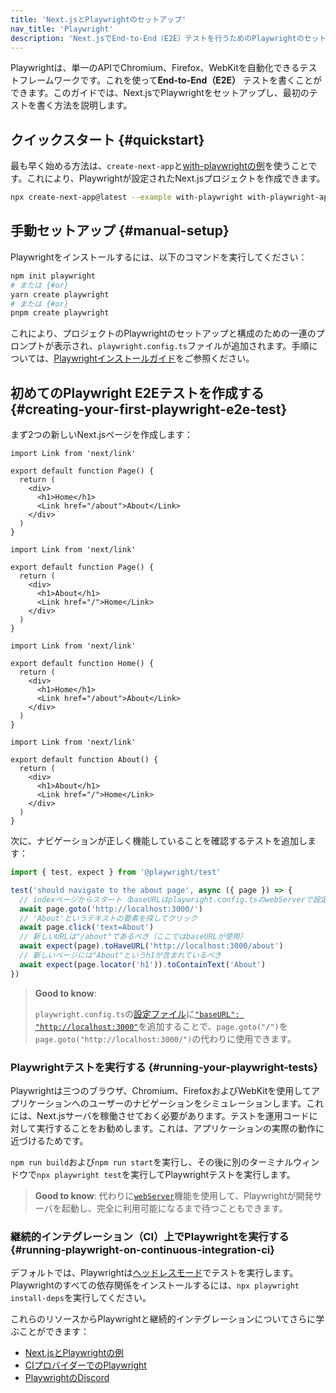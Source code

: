 ```yaml
---
title: 'Next.jsとPlaywrightのセットアップ'
nav_title: 'Playwright'
description: 'Next.jsでEnd-to-End（E2E）テストを行うためのPlaywrightのセットアップ方法を学びましょう'
---
```


Playwrightは、単一のAPIでChromium、Firefox、WebKitを自動化できるテストフレームワークです。これを使って**End-to-End（E2E）** テストを書くことができます。このガイドでは、Next.jsでPlaywrightをセットアップし、最初のテストを書く方法を説明します。

## クイックスタート {#quickstart}

最も早く始める方法は、`create-next-app`と[with-playwrightの例](https://github.com/vercel/next.js/tree/canary/examples/with-playwright)を使うことです。これにより、Playwrightが設定されたNext.jsプロジェクトを作成できます。

```bash title="Terminal"
npx create-next-app@latest --example with-playwright with-playwright-app
```

## 手動セットアップ {#manual-setup}

Playwrightをインストールするには、以下のコマンドを実行してください：

```bash title="Terminal"
npm init playwright
# または {#or}
yarn create playwright
# または {#or}
pnpm create playwright
```

これにより、プロジェクトのPlaywrightのセットアップと構成のための一連のプロンプトが表示され、`playwright.config.ts`ファイルが追加されます。手順については、[Playwrightインストールガイド](https://playwright.dev/docs/intro#installation)をご参照ください。

## 初めてのPlaywright E2Eテストを作成する {#creating-your-first-playwright-e2e-test}

まず2つの新しいNext.jsページを作成します：

<AppOnly>

```tsx title="app/page.tsx"
import Link from 'next/link'

export default function Page() {
  return (
    <div>
      <h1>Home</h1>
      <Link href="/about">About</Link>
    </div>
  )
}
```

```tsx title="app/about/page.tsx"
import Link from 'next/link'

export default function Page() {
  return (
    <div>
      <h1>About</h1>
      <Link href="/">Home</Link>
    </div>
  )
}
```

</AppOnly>

<PagesOnly>

```tsx title="pages/index.ts"
import Link from 'next/link'

export default function Home() {
  return (
    <div>
      <h1>Home</h1>
      <Link href="/about">About</Link>
    </div>
  )
}
```

```tsx title="pages/about.ts"
import Link from 'next/link'

export default function About() {
  return (
    <div>
      <h1>About</h1>
      <Link href="/">Home</Link>
    </div>
  )
}
```

</PagesOnly>

次に、ナビゲーションが正しく機能していることを確認するテストを追加します：

```ts title="tests/example.spec.ts"
import { test, expect } from '@playwright/test'

test('should navigate to the about page', async ({ page }) => {
  // indexページからスタート（baseURLはplaywright.config.tsのwebServerで設定）
  await page.goto('http://localhost:3000/')
  // 'About'というテキストの要素を探してクリック
  await page.click('text=About')
  // 新しいURLは"/about"であるべき（ここではbaseURLが使用）
  await expect(page).toHaveURL('http://localhost:3000/about')
  // 新しいページには"About"というh1が含まれているべき
  await expect(page.locator('h1')).toContainText('About')
})
```

> **Good to know**:
>
> `playwright.config.ts`の[設定ファイル](https://playwright.dev/docs/test-configuration)に[`"baseURL": "http://localhost:3000"`](https://playwright.dev/docs/api/class-testoptions#test-options-base-url)を追加することで、`page.goto("/")`を`page.goto("http://localhost:3000/")`の代わりに使用できます。

### Playwrightテストを実行する {#running-your-playwright-tests}

Playwrightは三つのブラウザ、Chromium、FirefoxおよびWebKitを使用してアプリケーションへのユーザーのナビゲーションをシミュレーションします。これには、Next.jsサーバを稼働させておく必要があります。テストを運用コードに対して実行することをお勧めします。これは、アプリケーションの実際の動作に近づけるためです。

`npm run build`および`npm run start`を実行し、その後に別のターミナルウィンドウで`npx playwright test`を実行してPlaywrightテストを実行します。

> **Good to know**: 代わりに[`webServer`](https://playwright.dev/docs/test-webserver/)機能を使用して、Playwrightが開発サーバを起動し、完全に利用可能になるまで待つこともできます。

### 継続的インテグレーション（CI）上でPlaywrightを実行する {#running-playwright-on-continuous-integration-ci}

デフォルトでは、Playwrightは[ヘッドレスモード](https://playwright.dev/docs/ci#running-headed)でテストを実行します。Playwrightのすべての依存関係をインストールするには、`npx playwright install-deps`を実行してください。

これらのリソースからPlaywrightと継続的インテグレーションについてさらに学ぶことができます：

- [Next.jsとPlaywrightの例](https://github.com/vercel/next.js/tree/canary/examples/with-playwright)
- [CIプロバイダーでのPlaywright](https://playwright.dev/docs/ci)
- [PlaywrightのDiscord](https://discord.com/invite/playwright-807756831384403968)